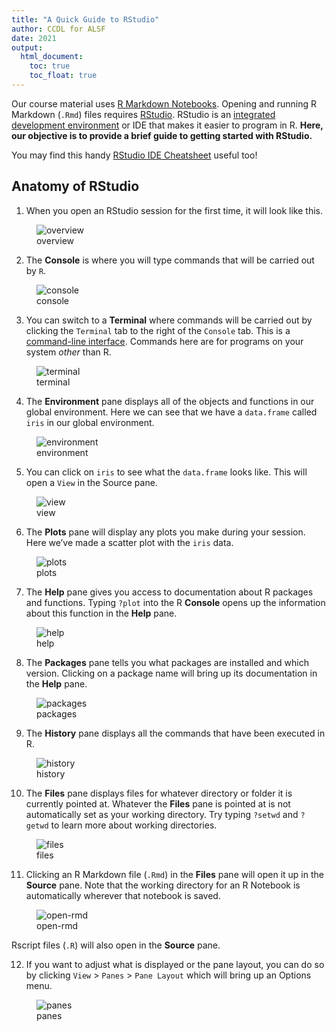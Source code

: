 ```yaml
---
title: "A Quick Guide to RStudio"
author: CCDL for ALSF
date: 2021
output:
  html_document:
    toc: true
    toc_float: true
---
```


Our course material uses [R Markdown Notebooks](https://bookdown.org/yihui/rmarkdown/notebook.html).
Opening and running R Markdown (`.Rmd`) files requires [RStudio](https://posit.co/products/open-source/rstudio/).
RStudio is an [integrated development environment](https://en.wikipedia.org/wiki/Integrated_development_environment) or IDE that makes it easier to program in R.
**Here, our objective is to provide a brief guide to getting started with RStudio.**

You may find this handy [RStudio IDE Cheatsheet](https://rstudio.github.io/cheatsheets/html/rstudio-ide.html) useful too!


## Anatomy of RStudio

1. When you open an RStudio session for the first time, it will look like this.

![overview](screenshots/00-rstudio.png)

2. The **Console** is where you will type commands that will be carried out by `R`.

![console](screenshots/01-console.png)

3. You can switch to a **Terminal** where commands will be carried out by clicking the `Terminal` tab to the right of the `Console` tab.
This is a [command-line interface](https://en.wikipedia.org/wiki/Command-line_interface).
Commands here are for programs on your system _other_ than R.

![terminal](screenshots/02-terminal.png)

4. The **Environment** pane displays all of the objects and functions in our global environment.
Here we can see that we have a `data.frame` called `iris` in our global environment.

![environment](screenshots/03-environment.png)

5. You can click on `iris` to see what the `data.frame` looks like.
This will open a `View` in the Source pane.

![view](screenshots/04-view.png)

6. The **Plots** pane will display any plots you make during your session.
Here we've made a scatter plot with the `iris` data.

![plots](screenshots/05-plots.png)

7. The **Help** pane gives you access to documentation about R packages and functions.
Typing `?plot` into the R **Console**  opens up the information about this function in the **Help** pane.

![help](screenshots/06-help.png)

8. The **Packages** pane tells you what packages are installed and which version.
Clicking on a package name will bring up its documentation in the **Help** pane.

![packages](screenshots/07-packages.png)

9. The **History** pane displays all the commands that have been executed in R.

![history](screenshots/08-history.png)

10. The **Files** pane displays files for whatever directory or folder it is currently pointed at.
Whatever the **Files** pane is pointed at is not automatically set as your working directory.
Try typing `?setwd` and `?getwd` to learn more about working directories.

![files](screenshots/09-files.png)

11. Clicking an R Markdown file (`.Rmd`) in the **Files** pane will open it up in the **Source** pane.
Note that the working directory for an R Notebook is automatically wherever that notebook is saved.

![open-rmd](screenshots/10-open_rmd.png)

Rscript files (`.R`) will also open in the **Source** pane.

12. If you want to adjust what is displayed or the pane layout, you can do so by clicking `View` > `Panes` > `Pane Layout` which will bring up an Options menu.

![panes](screenshots/11-pane_layout.png)

